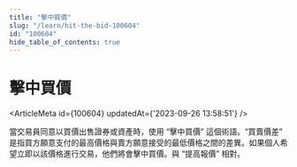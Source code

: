 ```yaml
---
title: "擊中買價"
slug: "/learn/hit-the-bid-100604"
id: "100604"
hide_table_of_contents: true
---
```



# 擊中買價

<ArticleMeta id={100604} updatedAt={'2023-09-26 13:58:51'} />
<div className='border-solid border-b border-t-0 my-4 border-[var(--ifm-color-gray-300)]' />

當交易員同意以買價出售證券或資產時，使用 “擊中買價” 這個術語。“買賣價差” 是指買方願意支付的最高價格與賣方願意接受的最低價格之間的差異。如果個人希望立即以該價格進行交易，他們將會擊中買價。與 “提高報價” 相對。
